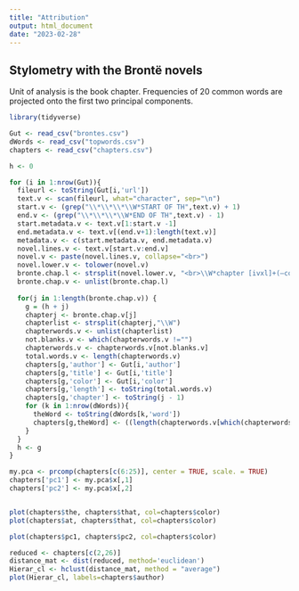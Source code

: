 ```yaml
---
title: "Attribution"
output: html_document
date: "2023-02-28"
---
```


## Stylometry with the Brontë novels

Unit of analysis is the book chapter. Frequencies of 20 common words are projected onto the first two principal components. 

```r
library(tidyverse)

Gut <- read_csv("brontes.csv")
dWords <- read_csv("topwords.csv")
chapters <- read_csv("chapters.csv")

h <- 0

for (i in 1:nrow(Gut)){
  fileurl <- toString(Gut[i,'url'])
  text.v <- scan(fileurl, what="character", sep="\n")
  start.v <- (grep("\\*\\*\\*\\W*START OF TH",text.v) + 1)
  end.v <- (grep("\\*\\*\\*\\W*END OF TH",text.v) - 1)
  start.metadata.v <- text.v[1:start.v -1]
  end.metadata.v <- text.v[(end.v+1):length(text.v)]
  metadata.v <- c(start.metadata.v, end.metadata.v)
  novel.lines.v <- text.v[start.v:end.v]
  novel.v <- paste(novel.lines.v, collapse="<br>")
  novel.lower.v <- tolower(novel.v)
  bronte.chap.l <- strsplit(novel.lower.v, "<br>\\W*chapter [ivxl]+(—conclusion)?<br>")
  bronte.chap.v <- unlist(bronte.chap.l)
  
  for(j in 1:length(bronte.chap.v)) {
    g = (h + j)
    chapterj <- bronte.chap.v[j]
    chapterlist <- strsplit(chapterj,"\\W")
    chapterwords.v <- unlist(chapterlist)
    not.blanks.v <- which(chapterwords.v !="")
    chapterwords.v <- chapterwords.v[not.blanks.v]
    total.words.v <- length(chapterwords.v)
    chapters[g,'author'] <- Gut[i,'author']
    chapters[g,'title'] <- Gut[i,'title']
    chapters[g,'color'] <- Gut[i,'color']
    chapters[g,'length'] <- toString(total.words.v)
    chapters[g,'chapter'] <- toString(j - 1)
    for (k in 1:nrow(dWords)){
      theWord <- toString(dWords[k,'word'])
      chapters[g,theWord] <- ((length(chapterwords.v[which(chapterwords.v == theWord)])/total.words.v) * 100)
    }
  }
  h <- g
}

my.pca <- prcomp(chapters[c(6:25)], center = TRUE, scale. = TRUE)
chapters['pc1'] <- my.pca$x[,1]
chapters['pc2'] <- my.pca$x[,2]


plot(chapters$the, chapters$that, col=chapters$color)
plot(chapters$at, chapters$that, col=chapters$color)

plot(chapters$pc1, chapters$pc2, col=chapters$color)

reduced <- chapters[c(2,26)]
distance_mat <- dist(reduced, method='euclidean')
Hierar_cl <- hclust(distance_mat, method = "average")
plot(Hierar_cl, labels=chapters$author)
```

